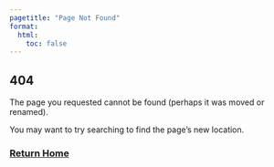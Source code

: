 ```yaml
---
pagetitle: "Page Not Found"
format: 
  html: 
    toc: false
---
```


::: {.centered}
# 404

The page you requested cannot be found (perhaps it was moved or renamed).

You may want to try searching to find the page's new location.

### [Return Home](index.qmd)
:::